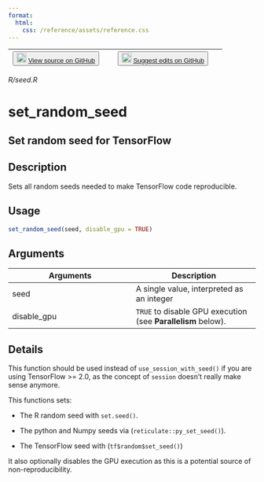 ```yaml
---
format:
  html:
    css: /reference/assets/reference.css
---
```


| <button class="button"> ![](/reference/assets/GitHub-Mark-32px.png){width="20"} [View source on GitHub](https://github.com/rstudio/tensorflow//blob/main/R/seed.R) </button> | <button class="button"> ![](/reference/assets/GitHub-Mark-32px.png){width="20"} [Suggest edits on GitHub](https://github.com/rstudio/tensorflow//edit/main/R/seed.R) </button> |
|:------------------------------:|:--------------------------------------:|

*R/seed.R*

# set_random_seed

## Set random seed for TensorFlow

## Description
Sets all random seeds needed to make TensorFlow code reproducible. 


## Usage
```r
set_random_seed(seed, disable_gpu = TRUE) 
```

## Arguments
|Arguments|Description|
|---|---|
| seed | A single value, interpreted as an integer |
| disable_gpu | `TRUE` to disable GPU execution (see **Parallelism** below). |

## Details

This function should be used instead of `use_session_with_seed()` if you are using TensorFlow >= 2.0, as the concept of `session` doesn't really make sense anymore. 

This functions sets: 

- The R random seed with `set.seed()`. 

- The python and Numpy seeds via (`reticulate::py_set_seed()`). 

- The TensorFlow seed with (`tf$random$set_seed()`) 

It also optionally disables the GPU execution as this is a potential source of non-reproducibility. 






